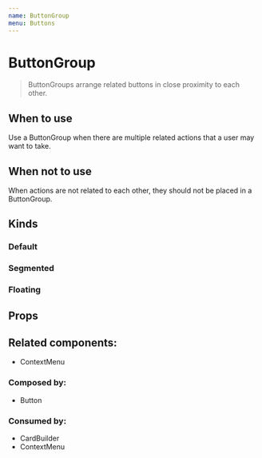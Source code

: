 ```yaml
---
name: ButtonGroup
menu: Buttons
---
```



# ButtonGroup

> ButtonGroups arrange related buttons in close proximity to each other.

<Playground>
	<ButtonGroup
		actions={[
			{ kind: 'secondary', text: 'Cancel' },
			{ kind: 'primary', text: 'Confirm' }
		]}
	/>
</Playground>

## When to use

Use a ButtonGroup when there are multiple related actions that a user may want to take.

## When not to use

When actions are not related to each other, they should not be placed in a ButtonGroup.

## Kinds

### Default

<Playground>
	<ButtonGroup
		actions={[
			{ kind: 'secondary', text: 'Cancel' },
			{ kind: 'primary', text: 'Confirm' }
		]}
	/>
</Playground>

### Segmented

<Playground>
	<ButtonGroup
		kind="segmented"
		actions={[
			{ text: 'Option one' },
			{ text: 'Option two' },
			{ text: 'Option three' }
		]}
	/>
</Playground>

### Floating

<Playground>
	<ButtonGroup
		kind="floating"
		actions={[
			{ text: 'Action one' },
			{ text: 'Action two' },
			{ text: 'Action three' }
		]}
	/>
</Playground>

## Props

<Props of={ButtonGroup} />

## Related components:

- ContextMenu

### Composed by:

- Button

### Consumed by:

- CardBuilder
- ContextMenu
